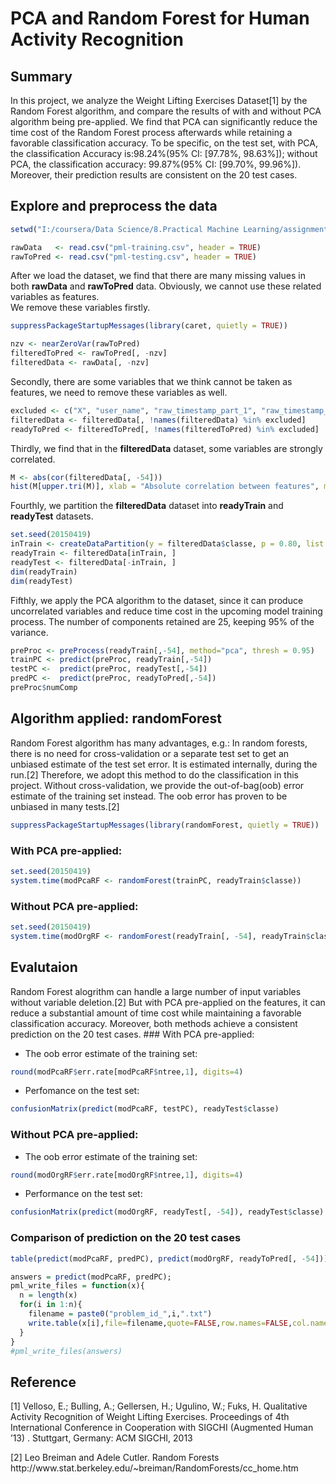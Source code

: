 PCA and Random Forest for Human Activity Recognition
========================================================

## Summary  
In this project, we analyze the Weight Lifting Exercises Dataset[1] by the Random Forest algorithm, and compare the results of with and without PCA algorithm being pre-applied. We find that PCA can significantly reduce the time cost of the Random Forest process afterwards while retaining a favorable classification accuracy. To be specific, on the test set, with PCA, the classification Accuracy is:98.24%(95% CI: [97.78%, 98.63%]); without PCA, the classification accuracy: 99.87%(95% CI: [99.70%, 99.96%]). Moreover, their prediction results are consistent on the 20 test cases.


## Explore and preprocess the data   

```r
setwd("I:/coursera/Data Science/8.Practical Machine Learning/assignment");
```
```r
rawData   <- read.csv("pml-training.csv", header = TRUE)
rawToPred <- read.csv("pml-testing.csv", header = TRUE)
```

After we load the dataset, we find that there are many missing values in both **rawData** and **rawToPred** data. Obviously, we cannot use these  related variables as features.  
We remove these variables firstly.  
```r
suppressPackageStartupMessages(library(caret, quietly = TRUE))
```

```r
nzv <- nearZeroVar(rawToPred)
filteredToPred <- rawToPred[, -nzv]
filteredData <- rawData[, -nzv]

```   

Secondly, there are some variables that we think cannot be taken as features, we need to remove these variables as well.  

```r
excluded <- c("X", "user_name", "raw_timestamp_part_1", "raw_timestamp_part_2", "cvtd_timestamp")
filteredData <- filteredData[, !names(filteredData) %in% excluded]
readyToPred <- filteredToPred[, !names(filteredToPred) %in% excluded]
```  

Thirdly, we find that in the **filteredData** dataset, some variables are strongly correlated.  
```r
M <- abs(cor(filteredData[, -54]))
hist(M[upper.tri(M)], xlab = "Absolute correlation between features", main = "Histogram of correlations between features")
```  

Fourthly, we partition the **filteredData** dataset into **readyTrain** and **readyTest** datasets.
```r
set.seed(20150419)
inTrain <- createDataPartition(y = filteredData$classe, p = 0.80, list = FALSE)
readyTrain <- filteredData[inTrain, ]
readyTest <- filteredData[-inTrain, ]
dim(readyTrain)
dim(readyTest)
```

Fifthly, we apply the PCA algorithm to the dataset, since it can produce uncorrelated variables and reduce time cost in the upcoming model training process. The number of components retained are 25, keeping 95% of the variance.  

```r
preProc <- preProcess(readyTrain[,-54], method="pca", thresh = 0.95)
trainPC <- predict(preProc, readyTrain[,-54])
testPC <-  predict(preProc, readyTest[,-54])
predPC <-  predict(preProc, readyToPred[,-54])
preProc$numComp
```

## Algorithm applied: randomForest  
Random Forest algorithm has many advantages, e.g.: In random forests, there is no need for cross-validation or a separate test set to get an unbiased estimate of the test set error. It is estimated internally, during the run.[2] Therefore, we adopt this method to do the classification in this project. Without cross-validation, we provide the out-of-bag(oob) error estimate of the training set instead. The oob error has proven to be unbiased in many tests.[2]   

```r
suppressPackageStartupMessages(library(randomForest, quietly = TRUE))
```

### With PCA pre-applied:  

```r
set.seed(20150419)
system.time(modPcaRF <- randomForest(trainPC, readyTrain$classe))
```

### Without PCA pre-applied:

```r
set.seed(20150419)
system.time(modOrgRF <- randomForest(readyTrain[, -54], readyTrain$classe))
```


## Evalutaion  
Random Forest alogrithm can handle a large number of input variables without variable deletion.[2] But with PCA pre-applied on the features, it can reduce a substantial amount of time cost while maintaining a favorable classification accuracy. Moreover, both methods achieve a consistent prediction on the 20 test cases.
### With PCA pre-applied:  

* The oob error estimate of the training set:
```r
round(modPcaRF$err.rate[modPcaRF$ntree,1], digits=4)
```  

* Perfomance on the test set:
```r

confusionMatrix(predict(modPcaRF, testPC), readyTest$classe)
```  

### Without PCA pre-applied:  

* The oob error estimate of the training set:
```r
round(modOrgRF$err.rate[modOrgRF$ntree,1], digits=4)
```  

* Performance on the test set:
```r
confusionMatrix(predict(modOrgRF, readyTest[, -54]), readyTest$classe)
```  

### Comparison of prediction on the 20 test cases

```r
table(predict(modPcaRF, predPC), predict(modOrgRF, readyToPred[, -54]))
```

```r
answers = predict(modPcaRF, predPC);
pml_write_files = function(x){
  n = length(x)
  for(i in 1:n){
    filename = paste0("problem_id_",i,".txt")
    write.table(x[i],file=filename,quote=FALSE,row.names=FALSE,col.names=FALSE)
  }
}
#pml_write_files(answers)

```

## Reference   
[1] Velloso, E.; Bulling, A.; Gellersen, H.; Ugulino, W.; Fuks, H. Qualitative Activity Recognition of Weight Lifting Exercises. Proceedings of 4th International Conference in Cooperation with SIGCHI (Augmented Human '13) . Stuttgart, Germany: ACM SIGCHI, 2013  

[2] Leo Breiman and Adele Cutler. Random Forests   http://www.stat.berkeley.edu/~breiman/RandomForests/cc_home.htm

